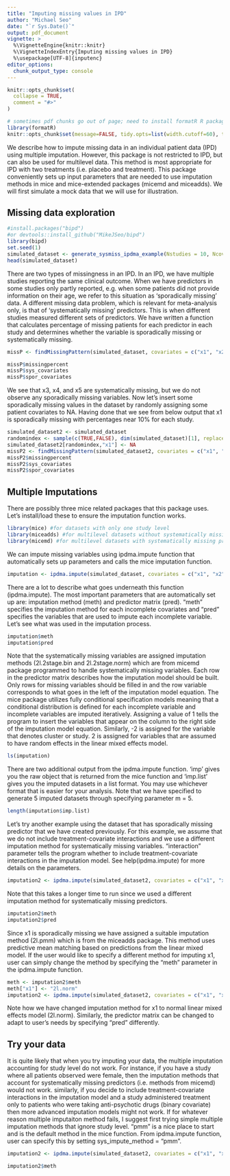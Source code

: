 ```yaml
---
title: "Imputing missing values in IPD"
author: "Michael Seo"
date: "`r Sys.Date()`"
output: pdf_document
vignette: >
  %\VignetteEngine{knitr::knitr}
  %\VignetteIndexEntry{Imputing missing values in IPD}
  %\usepackage[UTF-8]{inputenc}
editor_options: 
  chunk_output_type: console
---
```


```r
knitr::opts_chunk$set(
  collapse = TRUE,
  comment = "#>"
)

# sometimes pdf chunks go out of page; need to install formatR R package if this doesn't solve it
library(formatR)
knitr::opts_chunk$set(message=FALSE, tidy.opts=list(width.cutoff=60), tidy=TRUE, collapse = TRUE, warning = FALSE) 
```

We describe how to impute missing data in an individual patient data (IPD) using multiple imputation. However, this package is not restricted to IPD, but can also be used for multilevel data. This method is most appropriate for IPD with two treatments (i.e. placebo and treatment). This package conveniently sets up input parameters that are needed to use imputation methods in mice and mice-extended packages (micemd and miceadds). We will first simulate a mock data that we will use for illustration.

## Missing data exploration

```r
#install.packages("bipd")
#or devtools::install_github("MikeJSeo/bipd")
library(bipd)
set.seed(1)
simulated_dataset <- generate_sysmiss_ipdma_example(Nstudies = 10, Ncov = 5, sys_missing_prob = 0.3, magnitude = 0.2, heterogeneity = 0.1)
head(simulated_dataset)
```

There are two types of missingness in an IPD. In an IPD, we have multiple studies reporting the same clinical outcome. When we have predictors in some studies only partly reported, e.g. when some patients did not provide information on their age, we refer to this situation as ‘sporadically missing’ data. A different missing data problem, which is relevant for meta-analysis only, is that of 'systematically missing' predictors. This is when different studies measured different sets of predictors. We have written a function that calculates percentage of missing patients for each predictor in each study and determines whether the variable is sporadically missing or systematically missing.

```r
missP <- findMissingPattern(simulated_dataset, covariates = c("x1", "x2", "x3", "x4", "x5"), typeofvar = c("continuous", "binary", "binary", "continuous", "continuous"), studyname = "study",  treatmentname = "treat", outcomename = "y")
```

```r
missP$missingpercent
missP$sys_covariates
missP$spor_covariates
```

We see that x3, x4, and x5 are systematically missing, but we do not observe any sporadically missing variables. Now let's insert some sporadically missing values in the dataset by randomly assigning some patient covariates to NA. Having done that we see from below output that x1 is sporadically missing with percentages near 10% for each study.

```r
simulated_dataset2 <- simulated_dataset
randomindex <- sample(c(TRUE,FALSE), dim(simulated_dataset)[1], replace = TRUE, prob = c(0.1, 0.9))
simulated_dataset2[randomindex,"x1"] <- NA
missP2 <- findMissingPattern(simulated_dataset2, covariates = c("x1", "x2", "x3", "x4", "x5"), typeofvar = c("continuous", "binary", "binary", "continuous", "continuous"), studyname = "study",  treatmentname = "treat", outcomename = "y")
missP2$missingpercent
missP2$sys_covariates
missP2$spor_covariates
```

## Multiple Imputations

There are possibly three mice related packages that this package uses. Let's install/load these to ensure the imputation function works.

```r
library(mice) #for datasets with only one study level
library(miceadds) #for multilevel datasets without systematically missing predictors
library(micemd) #for multilevel datasets with systematically missing predictors.
```

We can impute missing variables using ipdma.impute function that automatically sets up parameters and calls the mice imputation function.

```r
imputation <- ipdma.impute(simulated_dataset, covariates = c("x1", "x2", "x3", "x4", "x5"), typeofvar = c("continuous", "binary", "binary", "continuous", "continuous"), interaction = TRUE, studyname = "study", treatmentname = "treat", outcomename = "y", m = 5)    
```

There are a lot to describe what goes underneath this function (ipdma.impute). The most important parameters that are automatically set up are: imputation method (meth) and predictor matrix (pred). "meth" specifies the imputation method for each incomplete covariates and "pred" specifies the variables that are used to impute each incomplete variable. Let's see what was used in the imputation process.

```r
imputation$meth
imputation$pred
```

Note that the systematically missing variables are assigned imputation methods (2l.2stage.bin and 2l.2stage.norm) which are from micemd package programmed to handle systematically missing variables. Each row in the predictor matrix describes how the imputation model should be built. Only rows for missing variables should be filled in and the row variable corresponds to what goes in the left of the imputation model equation. The mice package utilizes fully conditional specification models meaning that a conditional distribution is defined for each incomplete variable and incomplete variables are imputed iteratively. Assigning a value of 1 tells the program to insert the variables that appear on the column to the right side of the imputation model equation. Similarly, -2 is assigned for the variable that denotes cluster or study. 2 is assigned for variables that are assumed to have random effects in the linear mixed effects model.

```r
ls(imputation)
```

There are two additional output from the ipdma.impute function. 'imp' gives you the raw object that is returned from the mice function and 'imp.list' gives you the imputed datasets in a list format. You may use whichever format that is easier for your analysis. Note that we have specified to generate 5 imputed datasets through specifying parameter m = 5.

```r
length(imputation$imp.list)
```

Let's try another example using the dataset that has sporadically missing predictor that we have created previously. For this example, we assume that we do not include treatment-covariate interactions and we use a different imputation method for systematically missing variables. "interaction" parameter tells the program whether to include treatment-covariate interactions in the imputation model. See help(ipdma.impute) for more details on the parameters.

```r
imputation2 <- ipdma.impute(simulated_dataset2, covariates = c("x1", "x2", "x3", "x4", "x5"), typeofvar = c("continuous", "binary", "binary", "continuous", "continuous"), sys_impute_method = "2l.glm", interaction = FALSE, studyname = "study", treatmentname = "treat", outcomename = "y", m = 5)  
```

Note that this takes a longer time to run since we used a different imputation method for systematically missing predictors.

```r
imputation2$meth
imputation2$pred
```

Since x1 is sporadically missing we have assigned a suitable imputation method (2l.pmm) which is from the miceadds package. This method uses predictive mean matching based on predictions from the linear mixed model. If the user would like to specify a different method for imputing x1, user can simply change the method by specifying the "meth" parameter in the ipdma.impute function.

```r
meth <- imputation2$meth
meth["x1"] <- "2l.norm"
imputation2 <- ipdma.impute(simulated_dataset2, covariates = c("x1", "x2", "x3", "x4", "x5"), typeofvar = c("continuous", "binary", "binary", "continuous", "continuous"), sys_impute_method = "2l.glm", interaction = FALSE, studyname = "study", treatmentname = "treat", outcomename = "y", m = 5, meth = meth) 
```

Note how we have changed imputation method for x1 to normal linear mixed effects model (2l.norm). Similarly, the predictor matrix can be changed to adapt to user's needs by specifying "pred" differently.

## Try your data

It is quite likely that when you try imputing your data, the multiple imputation accounting for study level do not work. For instance, if you have a study where all patients observed were female, then the imputation methods that account for systematically missing predictors (i.e. methods from micemd) would not work. similarly, if you decide to include treatment-covariate interactions in the imputation model and a study administered treatment only to patients who were taking anti-psychotic drugs (binary covariate) then more advanced imputation models might not work. If for whatever reason multiple imputaiton method fails, I suggest first trying simple multiple imputation methods that ignore study level. "pmm" is a nice place to start and is the default method in the mice function. From ipdma.impute function, user can specify this by setting sys_impute_method = "pmm".

```r
imputation2 <- ipdma.impute(simulated_dataset2, covariates = c("x1", "x2", "x3", "x4", "x5"), typeofvar = c("continuous", "binary", "binary", "continuous", "continuous"), sys_impute_method = "pmm", interaction = FALSE, studyname = "study", treatmentname = "treat", outcomename = "y", m = 5) 
```

```r
imputation2$meth
```